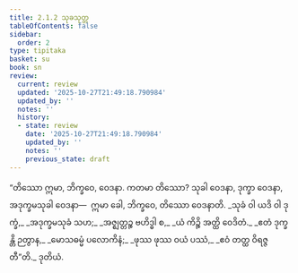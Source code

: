 ```yaml
---
title: 2.1.2 သုခသုတ္တ
tableOfContents: false
sidebar:
  order: 2
type: tipitaka
basket: su
book: sn
review:
  current: review
  updated: '2025-10-27T21:49:18.790984'
  updated_by: ''
  notes: ''
  history:
  - state: review
    date: '2025-10-27T21:49:18.790984'
    updated_by: ''
    notes: ''
    previous_state: draft
---
```



<ReviewStatus review={frontmatter.review} showDetails={true} />

<HypothesisAnnotation frontmatter={frontmatter} />

<DynamicBreadcrumb />

<Division number="250" book="sn" e="ch" v="18" p="317">

<Paragraph number="1098" book="sn">
“တိဿော ဣမာ, ဘိက္ခဝေ, ဝေဒနာ. ကတမာ တိဿော? သုခါ ဝေဒနာ, ဒုက္ခာ ဝေဒနာ, အဒုက္ခမသုခါ ဝေဒနာ—  ဣမာ ခေါ, ဘိက္ခဝေ, တိဿော ဝေဒနာတိ.
</Paragraph>

<Paragraph number="1099" type="verses" book="sn">
_သုခံ ဝါ ယဒိ ဝါ ဒုက္ခံ,_  
_အဒုက္ခမသုခံ သဟ;_  
_အဇ္ဈတ္တဉ္စ ဗဟိဒ္ဓါ စ,_  
_ယံ ကိဉ္စိ အတ္ထိ ဝေဒိတံ._  

</Paragraph>

<Paragraph number="1100" type="verses" book="sn">
_ဧတံ ဒုက္ခန္တိ ဉတွာန,_  
_မောသဓမ္မံ ပလောကိနံ;_  
_ဖုဿ ဖုဿ ဝယံ ပဿံ,_  
_ဧဝံ တတ္ထ ဝိရဇ္ဇတီ”တိ._  


</Paragraph>
</Division>

<Paragraph number="1101" type="center" book="sn">
ဒုတိယံ.
</Paragraph>